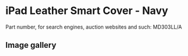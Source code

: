 
# iPad Leather Smart Cover - Navy

Part number, for search engines, auction websites and such: MD303LL/A

## Image gallery

<div style={{ width: '100%', maxWidth: '768px' }}>
<GalleryComponent
    images={[
      {
        original: "/everysource/MD303.webp",
        thumbnail: "/everypreview/MD303.webp",
      },
      {
        original: "/everysource/MD303_AV1_BLACK.webp",
        thumbnail: "/everypreview/MD303_AV1_BLACK.webp",
      },
      {
        original: "/everysource/MD303_AV1_WHITE.webp",
        thumbnail: "/everypreview/MD303_AV1_WHITE.webp",
      },
      {
        original: "/everysource/MD303_AV2_BLACK.webp",
        thumbnail: "/everypreview/MD303_AV2_BLACK.webp",
      },
      {
        original: "/everysource/MD303_AV2_WHITE.webp",
        thumbnail: "/everypreview/MD303_AV2_WHITE.webp",
      },
      {
        original: "/everysource/MD303_AV3.webp",
        thumbnail: "/everypreview/MD303_AV3.webp",
      },
      {
        original: "/everysource/MD303_AV3_BLACK.webp",
        thumbnail: "/everypreview/MD303_AV3_BLACK.webp",
      },
      {
        original: "/everysource/MD303_AV3_WHITE.webp",
        thumbnail: "/everypreview/MD303_AV3_WHITE.webp",
      },
      {
        original: "/everysource/MD303_AV4.webp",
        thumbnail: "/everypreview/MD303_AV4.webp",
      },
      {
        original: "/everysource/MD303_AV4_BLACK.webp",
        thumbnail: "/everypreview/MD303_AV4_BLACK.webp",
      },
      {
        original: "/everysource/MD303_AV4_WHITE.webp",
        thumbnail: "/everypreview/MD303_AV4_WHITE.webp",
      },
      {
        original: "/everysource/MD303_AV5.webp",
        thumbnail: "/everypreview/MD303_AV5.webp",
      }
    ]}
  />
</div>